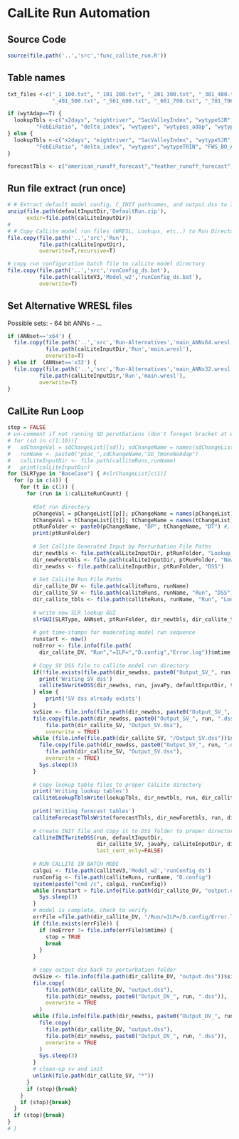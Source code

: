 # CalLite Run Automation 

## Source Code
```r
source(file.path('..','src','func_callite_run.R'))
```

## Table names
```r
txt_files <-c("_1_100.txt", "_101_200.txt", "_201_300.txt", "_301_400.txt",
              "_401_500.txt", "_501_600.txt", "_601_700.txt", "_701_796.txt")

if (wytAdap==T) {
  lookupTbls <-c("x2days", "eightriver", "SacValleyIndex", "wytypeSJR", "wytypeSJRave5",  "wytypeSJR_adap", "wytypeSJRave5_adap",
         "FebEiRatio", "delta_index", "wytypes", "wytypes_adap", "wytypeTRIN", "FWS_BO_A3_Temp")
} else {
  lookupTbls <-c("x2days", "eightriver", "SacValleyIndex", "wytypeSJR", "wytypeSJRave5", 
         "FebEiRatio", "delta_index", "wytypes","wytypeTRIN", "FWS_BO_A3_Temp")
}

forecastTbls <- c("american_runoff_forecast","feather_runoff_forecast","sacramento_runoff_forecast")

```

## Run file extract (run once)
```r
# # Extract default model config, C_INIT pathnames, and output.dss to Input Directory
unzip(file.path(defaultInputDir,'DefaultRun.zip'),
      exdir=file.path(calLiteInputDir))
# 
# # Copy CalLite model run files (WRESL, Lookups, etc..) to Run Directory
file.copy(file.path('..','src','Run'),
          file.path(calLiteInputDir),
          overwrite=T,recursive=T)

# copy run configuration batch file to calLite model directory
file.copy(file.path('..','src','runConfig_ds.bat'),
          file.path(calliteV3,'Model_w2','runConfig_ds.bat'),
          overwrite=T)
```

## Set Alternative WRESL files
Possible sets: 
   - 64 bit ANNs
   - ...
```r
if (ANNset=='x64') {
  file.copy(file.path('..','src','Run-Alternatives','main_ANNx64.wresl'),
            file.path(calLiteInputDir,'Run','main.wresl'),
            overwrite=T)
} else if  (ANNset=='x32') {
  file.copy(file.path('..','src','Run-Alternatives','main_ANNx32.wresl'),
          file.path(calLiteInputDir,'Run','main.wresl'),
          overwrite=T)
}
```


## CalLite Run Loop
```r
stop = FALSE
# un-comment if not running SD perutbations (don't foreget bracket at end of loop):
# for (sd in c(1:10)){
#   sdChangeVal = sdChangeList[[sd]]; sdChangeName = names(sdChangeList)[sd]
#   runName <- paste0("pSac_",sdChangeName,"SD_TmonoNoAdap")
#   calLiteInputDir <- file.path(calliteRuns,runName)
#   print(calLiteInputDir)
for (SLRType in "BaseCase") { #slrChangeList[c(1)]
  for (p in c(4)) {
    for (t in c(1)) {
      for (run in 1:calLiteRunCount) {
  
        #Set run directory
        pChangeVal = pChangeList[[p]]; pChangeName = names(pChangeList)[p]
        tChangeVal = tChangeList[[t]]; tChangeName = names(tChangeList)[t]
        ptRunFolder <- paste0(pChangeName, "DP", tChangeName, "DT") #, SLRType
        print(ptRunFolder)
        
        # Set Callite Generated Input by Perturbation File Paths
        dir_newtbls <- file.path(calLiteInputDir, ptRunFolder, "Lookup_tables")
        dir_newForetbls <- file.path(calLiteInputDir, ptRunFolder, "New_ForecastTables")
        dir_newdss <- file.path(calLiteInputDir, ptRunFolder, "DSS")
        
        # Set CalLite Run File Paths
        dir_callite_DV <- file.path(calliteRuns, runName)
        dir_callite_SV <- file.path(calliteRuns, runName, "Run", "DSS")
        dir_callite_tbls <- file.path(calliteRuns, runName, "Run", "Lookup")
        
        # write new SLR lookup GUI
        slrGUI(SLRType, ANNset, ptRunFolder, dir_newtbls, dir_callite_tbls)
        
        # get time-stamps for moderating model run sequence
        runstart <- now()
        noError <- file.info(file.path(
          dir_callite_DV, "Run","=ILP=","D.config","Error.log"))$mtime
  
        # Copy SV DSS file to callite model run directory
        if(!file.exists(file.path(dir_newdss, paste0("Output_SV_", run, ".dss")))) {
          print('Writing SV dss')
          calliteSVwriteDSS(dir_newdss, run, javaPy, defaultInputDir, txt_files)
        } else {
            print('SV dss already exists')
        }
        svSize <- file.info(file.path(dir_newdss, paste0("Output_SV_", run, ".dss")))$size
        file.copy(file.path(dir_newdss, paste0("Output_SV_", run, ".dss")),
            file.path(dir_callite_SV, "Output_SV.dss"),
            overwrite = TRUE)
        while (file.info(file.path(dir_callite_SV, "/Output_SV.dss"))$size < svSize) {
          file.copy(file.path(dir_newdss, paste0("Output_SV_", run, ".dss")),
            file.path(dir_callite_SV, "Output_SV.dss"),
            overwrite = TRUE)
          Sys.sleep(3)
        } 
        
        # Copy lookup table files to proper CalLite directory
        print('Writing lookup tables')
        calliteLookupTblsWrite(lookupTbls, dir_newtbls, run, dir_callite_tbls)
        
        print('Writing forecast tables')
        calliteForecastTblsWrite(forecastTbls, dir_newForetbls, run, dir_callite_tbls)
        
        # Create INIT file and Copy it to DSS folder to proper directory
        calliteINITwriteDSS(run, defaultInputDir, 
                            dir_callite_SV, javaPy, calLiteInputDir, dir_newdss,
                            last_cent_only=FALSE)
        
        # RUN CALLITE IN BATCH MODE
        calgui <- file.path(calliteV3,'Model_w2','runConfig_ds')
        runConfig <- file.path(calliteRuns, runName, "D.config")
        system(paste("cmd /c", calgui, runConfig))
        while (runstart > file.info(file.path(dir_callite_DV, "output.dss"))$mtime) {
          Sys.sleep(3)
        }
        # model is complete, check to verify
        errFile =file.path(dir_callite_DV, "/Run/=ILP=/D.config/Error.log")
        if (file.exists(errFile)) {
          if (noError != file.info(errFile)$mtime) {
            stop = TRUE 
            break 
          }
        }
        
        # copy output dss back to perturbation folder
        dvSize <- file.info(file.path(dir_callite_DV, "output.dss"))$size
        file.copy(
            file.path(dir_callite_DV, "output.dss"),
            file.path(dir_newdss, paste0("Output_DV_", run, ".dss")),
            overwrite = TRUE
          )
        while (file.info(file.path(dir_newdss, paste0("Output_DV_", run, ".dss")))$size < dvSize) {
          file.copy(
            file.path(dir_callite_DV, "output.dss"),
            file.path(dir_newdss, paste0("Output_DV_", run, ".dss")),
            overwrite = TRUE
          )
          Sys.sleep(3)
        }
        # clean-up sv and init
        unlink(file.path(dir_callite_SV, "*"))
      }
      if (stop){break} 
    }
    if (stop){break} 
  }
  if (stop){break} 
}
# }
```
